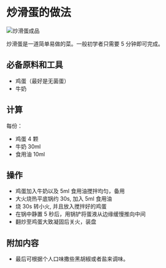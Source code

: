 # 炒滑蛋的做法

![炒滑蛋成品](./炒滑蛋.jpg)

炒滑蛋是一道简单易做的菜。一般初学者只需要 5 分钟即可完成。

## 必备原料和工具

- 鸡蛋（最好是无菌蛋）
- 牛奶

## 计算

每份：

- 鸡蛋 4 颗
- 牛奶 30ml
- 食用油 10ml

## 操作

- 鸡蛋加入牛奶以及 5ml 食用油搅拌均匀，备用
- 大火烧热平底锅约 30s, 加入 5ml 食用油
- 烧 30s 转小火, 并且放入搅拌好的鸡蛋
- 在锅中静置 5 秒后，用锅铲将蛋液从边缘缓慢推向中间
- 翻炒至鸡蛋大致凝固后关火，装盘

## 附加内容

- 最后可根据个人口味撒些黑胡椒或者盐来调味。
